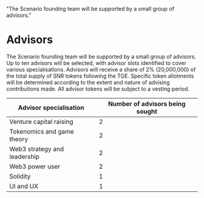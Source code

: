   "The Scenario founding team will be supported by a small group of advisors."

# Advisors

The Scenario founding team will be supported by a small group of advisors. Up to ten advisors will be selected, with advisor slots identified to cover various specialisations. Advisors will receive a share of 2% (20,000,000) of the total supply of SNR tokens following the TGE. Specific token allotments will be determined according to the extent and nature of advising contributions made. All advisor tokens will be subject to a vesting period. 

<table class="table-auto">
    <thead>
        <tr>
            <th>
                <span>Advisor specialisation</span>
            </th>
            <th>
                <span>Number of advisors being sought</span>
            </th>
        </tr>
    </thead>
    <tbody>
        <tr>
            <td>Venture capital raising</td>
            <td>2</td>
        </tr>
        <tr>
            <td>Tokenomics and game theory</td>
            <td>2</td>
        </tr>
        <tr>
            <td>Web3 strategy and leadership</td>
            <td>2</td>
        </tr>
        <tr>
            <td>Web3 power user</td>
            <td>2</td>
        </tr>
        <tr>
            <td>Solidity</td>
            <td>1</td>
        </tr>
        <tr>
            <td>UI and UX</td>
            <td>1</td>
        </tr>
    </tbody>
</table>